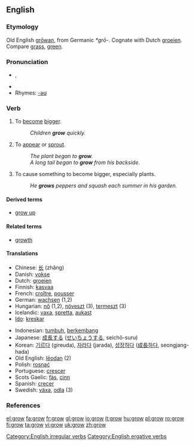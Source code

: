 ==English==

===Etymology===
Old English [[growan|grōwan]], from Germanic ''*grō-''. Cognate with Dutch [[groeien]]. Compare [[grass]], [[green]].

===Pronunciation===
*{{IPA|/ɡrəʊ/}}, {{SAMPA|/gr@U/}}
*{{audio|en-us-grow.ogg|Audio (US)}}
*Rhymes: [[Rhymes:English:-əʊ|-əʊ]]

===Verb===
{{en-verb|grows|growing|grew|grown}}

# {{intransitive}} To [[become]] [[bigger]].
#: ''Children '''grow''' quickly.''
# {{intransitive}} To [[appear]] or [[sprout]].
#: ''The plant began to '''grow'''.''
#: ''A long tail began to '''grow''' from his backside.''
# {{transitive}} To cause something to become bigger, especially plants.
#: ''He '''grows''' peppers and squash each summer in his garden.''

====Derived terms====
*[[grow up]]

====Related terms====
*[[growth]] {{pos_n}}

====Translations====
{{top}}
*Chinese: [[长]] (zhăng)
*Danish: [[vokse]]
*Dutch: [[groeien]]
*Finnish: [[kasvaa]]
*French: [[croître]], [[pousser]]
*German: [[wachsen]] (1,2)
*Hungarian: [[nő]] (1,2), [[növeszt]] (3), [[termeszt]] (3)
*Icelandic: [[vaxa]], [[spretta]], [[aukast]]
*[[Ido]]: [[kreskar]]
{{mid}}
*Indonesian: [[tumbuh]], [[kembang|berkembang]]
*Japanese: [[成長]]する ([[せいちょう]]する, seichō-suru)
*Korean: [[기르다]] (gireuda), [[자라다]] (jarada), [[성장하다]] ([[成長]]하다, seongjang-hada)
*Old English: [[leodan|lēodan]] (2)
*Polish: [[rosnąć]]
*Portuguese: [[crescer]]
*Scots Gaelic: [[fàs]], [[cinn]]
*Spanish: [[crecer]]
*Swedish: [[växa]], [[odla]] (3)
{{bottom}}

===References===
{{R:Century 1911}}
{{R:Webster 1913}}

[[Category:English irregular verbs]]
[[Category:English ergative verbs]]

[[el:grow]]
[[fa:grow]]
[[fr:grow]]
[[gl:grow]]
[[io:grow]]
[[it:grow]]
[[hu:grow]]
[[pl:grow]]
[[ro:grow]]
[[fi:grow]]
[[ta:grow]]
[[vi:grow]]
[[uk:grow]]
[[zh:grow]]